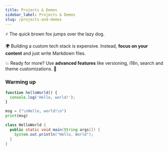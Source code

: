 ```yaml
---
title: Projects & Demos
sidebar_label: Projects & Demos
slug: /projects-and-demos
---
```



⚡️ The quick brown fox jumps over the lazy dog.

🌍 Building a custom tech stack is expensive. Instead, **focus on your content** and just write Markdown files.

💥 Ready for more? Use **advanced features** like versioning, i18n, search and theme customizations. 💸



### Warming up

<Tabs>
<TabItem value="js" label="JavaScript">

```js
function helloWorld() {
  console.log('Hello, world!');
}
```

</TabItem>
<TabItem value="py" label="Python">

```py
msg = ("\nHello, world!\n")
print(msg)
```

</TabItem>
<TabItem value="java" label="Java">

```java
class HelloWorld {
  public static void main(String args[]) {
    System.out.println("Hello, World");
  }
}
```

</TabItem>
</Tabs>
